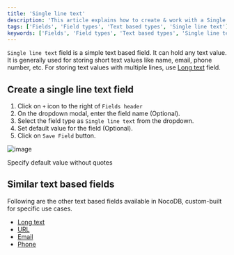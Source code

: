 ```yaml
---
title: 'Single line text'
description: 'This article explains how to create & work with a Single line text field.'
tags: ['Fields', 'Field types', 'Text based types', 'Single line text']
keywords: ['Fields', 'Field types', 'Text based types', 'Single line text', 'Create single line text field']
---
```



`Single line text` field is a simple text based field. It can hold any text value. It is generally used for storing short text values like name, email, phone number, etc. For storing text values with multiple lines, use [Long text](/docs/product-docs/fields/field-types/text-based/long-text) field. 

## Create a single line text field
1. Click on `+` icon to the right of `Fields header`
2. On the dropdown modal, enter the field name (Optional).
3. Select the field type as `Single line text` from the dropdown.
4. Set default value for the field (Optional).
5. Click on `Save Field` button.

![image](/img/v2/fields/types/singlelinetext.png)

<Callout type="info">Specify default value without quotes</Callout>

## Similar text based fields
Following are the other text based fields available in NocoDB, custom-built for specific use cases.
- [Long text](/docs/product-docs/fields/field-types/text-based/long-text)
- [URL](/docs/product-docs/fields/field-types/text-based/url)
- [Email](/docs/product-docs/fields/field-types/text-based/email)
- [Phone](/docs/product-docs/fields/field-types/text-based/phonenumber)



